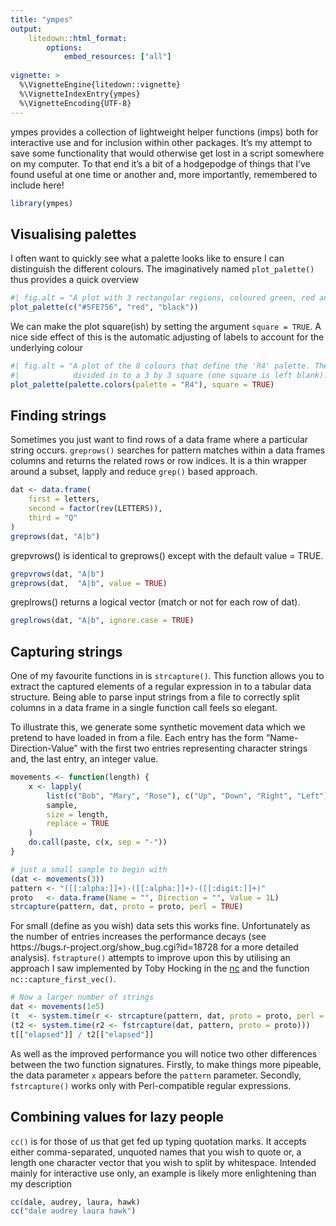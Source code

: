 ```yaml
---
title: "ympes"
output:
    litedown::html_format:
        options:
            embed_resources: ["all"]
        
vignette: >
  %\VignetteEngine{litedown::vignette}
  %\VignetteIndexEntry{ympes}
  %\VignetteEncoding{UTF-8}
---
```


ympes provides a collection of lightweight helper functions (imps) both for
interactive use and for inclusion within other packages. It's my attempt to save
some functionality that would otherwise get lost in a script somewhere on my
computer. To that end it's a bit of a hodgepodge of things that I've
found useful at one time or another and, more importantly, remembered to include
here!

```r
library(ympes)
```

## Visualising palettes

I often want to quickly see what a palette looks like to ensure I can
distinguish the different colours. The imaginatively named `plot_palette()`
thus provides a quick overview

```r
#| fig.alt = "A plot with 3 rectangular regions, coloured green, red and black."
plot_palette(c("#5FE756", "red", "black"))
```

We can make the plot square(ish) by setting the argument `square = TRUE`. A nice
side effect of this is the automatic adjusting of labels to account for the
underlying colour

```r
#| fig.alt = "A plot of the 8 colours that define the 'R4' palette. The plot is
#|            divided in to a 3 by 3 square (one square is left blank)."
plot_palette(palette.colors(palette = "R4"), square = TRUE)
```

## Finding strings

Sometimes you just want to find rows of a data frame where a particular string
occurs. `greprows()` searches for pattern matches within a data frames columns
and returns the related rows or row indices. It is a thin wrapper around a 
subset, lapply and reduce `grep()` based approach.

```r
dat <- data.frame(
    first = letters,
    second = factor(rev(LETTERS)),
    third = "Q"
)
greprows(dat, "A|b")
```

grepvrows() is identical to greprows() except with the default value = TRUE.

```r
grepvrows(dat, "A|b")
greprows(dat,  "A|b", value = TRUE)
```

greplrows() returns a logical vector (match or not for each row of dat).

```r
greplrows(dat, "A|b", ignore.case = TRUE)
```

## Capturing strings

One of my favourite functions in \R is `strcapture()`. This function allows you
to extract the captured elements of a regular expression in to a tabular data
structure. Being able to parse input strings from a file to correctly split
columns in a data frame in a single function call feels so elegant.

To illustrate this, we generate some synthetic movement data which we pretend
to have loaded in from a file. Each entry has the form "Name-Direction-Value"
with the first two entries representing character strings and, the last entry,
an integer value.

```r
movements <- function(length) {
    x <- lapply(
        list(c("Bob", "Mary", "Rose"), c("Up", "Down", "Right", "Left"), 1:10),
        sample,
        size = length,
        replace = TRUE
    )
    do.call(paste, c(x, sep = "-"))
}

# just a small sample to begin with
(dat <- movements(3))
pattern <- "([[:alpha:]]+)-([[:alpha:]]+)-([[:digit:]]+)"
proto   <- data.frame(Name = "", Direction = "", Value = 1L)
strcapture(pattern, dat, proto = proto, perl = TRUE)
```

For small (define as you wish) data sets this works fine. Unfortunately as the
number of entries increases the performance decays (see
https://bugs.r-project.org/show_bug.cgi?id=18728 for a more detailed analysis).
`fstrapture()` attempts to improve upon this by utilising an approach I saw
implemented by Toby Hocking in the [nc](https://cran.r-project.org/package=nc)
and the function `nc::capture_first_vec()`.

```r
# Now a larger number of strings
dat <- movements(1e5)
(t  <- system.time(r <- strcapture(pattern, dat, proto = proto, perl = TRUE)))
(t2 <- system.time(r2 <- fstrcapture(dat, pattern, proto = proto)))
t[["elapsed"]] / t2[["elapsed"]]
```

As well as the improved performance you will notice two other differences
between the two function signatures. Firstly, to make things more pipeable, the
data parameter `x` appears before the `pattern` parameter. Secondly,
`fstrcapture()` works only with Perl-compatible regular expressions.

## Combining values for lazy people

`cc()` is for those of us that get fed up typing quotation marks. It accepts
either comma-separated, unquoted names that you wish to quote or, a
length one character vector that you wish to split by whitespace. Intended
mainly for interactive use only, an example is likely more enlightening than
my description

```r
cc(dale, audrey, laura, hawk)
cc("dale audrey laura hawk")
```
